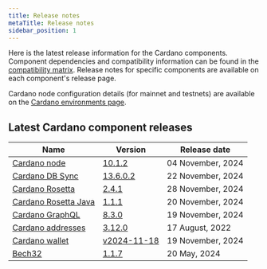 ```yaml
---
title: Release notes
metaTitle: Release notes
sidebar_position: 1
---
```


Here is the latest release information for the Cardano components. Component
dependencies and compatibility information can be found in the
[compatibility matrix](/developer-resources/release-notes/comp-matrix). Release
notes for specific components are available on each component's release page.

Cardano node configuration details (for mainnet and testnets) are available on
the
[Cardano environments page](https://book.world.dev.cardano.org/environments.html).

## Latest Cardano component releases

| Name                                                                               | Version                                                                                      | Release date       |
|------------------------------------------------------------------------------------|----------------------------------------------------------------------------------------------|--------------------|
| [Cardano node](https://github.com/IntersectMBO/cardano-node)                       | [10.1.2](https://github.com/IntersectMBO/cardano-node/releases/tag/10.1.2)                   | 04 November, 2024 |
| [Cardano DB Sync](https://github.com/IntersectMBO/cardano-db-sync)                 | [13.6.0.2](https://github.com/IntersectMBO/cardano-db-sync/releases/tag/13.6.0.2)            | 22 November, 2024 |
| [Cardano Rosetta](https://github.com/cardano-foundation/cardano-rosetta)           | [2.4.1](https://github.com/cardano-foundation/cardano-rosetta/releases/tag/2.4.1)            | 28 November, 2024 |
| [Cardano Rosetta Java](https://github.com/cardano-foundation/cardano-rosetta-java) | [1.1.1](https://github.com/cardano-foundation/cardano-rosetta-java/releases/tag/1.1.1)       | 20 November, 2024 |
| [Cardano GraphQL](https://github.com/cardano-foundation/cardano-graphql)           | [8.3.0](https://github.com/cardano-foundation/cardano-graphql/releases/tag/8.3.0)            | 19 November, 2024 |
| [Cardano addresses](https://github.com/IntersectMBO/cardano-addresses)             | [3.12.0](https://github.com/IntersectMBO/cardano-addresses/releases/tag/3.12.0)              | 17 August, 2022    |
| [Cardano wallet](https://github.com/cardano-foundation/cardano-wallet)             | [v2024-11-18](https://github.com/cardano-foundation/cardano-wallet/releases/tag/v2024-11-18) | 19 November, 2024 |
| [Bech32](https://github.com/IntersectMBO/bech32)                                   | [1.1.7](https://github.com/IntersectMBO/bech32/releases/tag/v1.1.7)                          | 20 May, 2024       |
